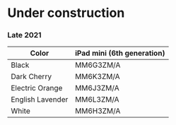 # Under construction

### Late 2021

| Color            | iPad mini (6th generation) |
| ---------------- | -------------------------- |
| Black            | MM6G3ZM/A                  |
| Dark Cherry      | MM6K3ZM/A                  |
| Electric Orange  | MM6J3ZM/A                  |
| English Lavender | MM6L3ZM/A                  |
| White            | MM6H3ZM/A                  |

